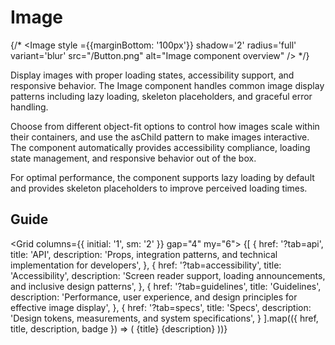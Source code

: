 
# Image

{/* <Image style ={{marginBottom: '100px'}} shadow='2' radius='full' variant='blur' src="/Button.png" alt="Image component overview" /> */}

Display images with proper loading states, accessibility support, and responsive behavior. The Image component handles common image display patterns including lazy loading, skeleton placeholders, and graceful error handling.

Choose from different object-fit options to control how images scale within their containers, and use the asChild pattern to make images interactive. The component automatically provides accessibility compliance, loading state management, and responsive behavior out of the box.

For optimal performance, the component supports lazy loading by default and provides skeleton placeholders to improve perceived loading times.

## Guide

<Grid columns={{ initial: '1', sm: '2' }} gap="4" my="6">
  {[
    {
      href: '?tab=api',
      title: 'API',
      description: 'Props, integration patterns, and technical implementation for developers',
    },
    {
      href: '?tab=accessibility',
      title: 'Accessibility',
      description: 'Screen reader support, loading announcements, and inclusive design patterns',
    },
    {
      href: '?tab=guidelines',
      title: 'Guidelines',
      description: 'Performance, user experience, and design principles for effective image display',
    },
    {
      href: '?tab=specs',
      title: 'Specs',
      description: 'Design tokens, measurements, and system specifications',
    }
  ].map(({ href, title, description, badge }) => (
    <Card asChild key={href} size="3" variant="classic">
      <Link href={href}>
        <Flex direction="column" gap="2">
          <Heading size="3" weight="medium">{title}</Heading>
          <Text size="3" color="gray">{description}</Text>
        </Flex>
      </Link>
    </Card>
  ))}
</Grid> 